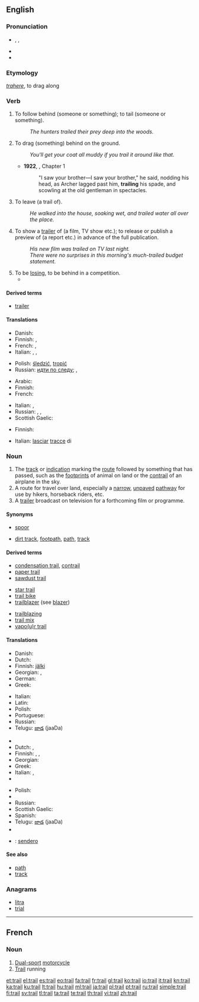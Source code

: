 ==English==
{{wikipedia|dab=trail (disambiguation)|trail}}

===Pronunciation===
* {{enPR|trāl}}, {{IPA|/treɪl/}}, {{X-SAMPA|/treIl/}}
* {{audio|En-us-trail.ogg|Audio (US)}}
* {{rhymes|eɪl}}

===Etymology===
{{etyl|la}} ''[[trahere]]'', to drag along

===Verb===
{{en-verb}}

# {{transitive}} To follow behind (someone or something); to tail (someone or something).
#: ''The hunters trailed their prey deep into the woods.''
# {{transitive}} To drag (something) behind on the ground.
#: ''You'll get your coat all muddy if you trail it around like that.''
#* '''1922''', {{w|Virginia Woolf}}, ''{{w|Jacob's Room}}'' Chapter 1
#*: "I saw your brother—I saw your brother," he said, nodding his head, as Archer lagged past him, '''trailing''' his spade, and scowling at the old gentleman in spectacles.
# {{transitive}} To leave (a trail of).
#: ''He walked into the house, soaking wet, and trailed water all over the place.''
# {{transitive}} To show a [[trailer]] of (a film, TV show etc.); to release or publish a preview of (a report etc.) in advance of the full publication.
#: ''His new film was trailed on TV last night.''
#: ''There were no surprises in this morning's much-trailed budget statement.''
# To be [[lose|losing]], to be behind in a competition.
#* {{quote-news
|year=2011
|date=December 29
|author=Keith Jackson
|title=SPL: Celtic 1 Rangers 0
|work=Daily Record
|url=http://www.dailyrecord.co.uk/football/spl/celtic/2011/12/29/spl-celtic-1-rangers-0-86908-23665738/
|page=
|passage=Neil Lennon and his players have, in almost no time at all, roared back from '''trailing''' Rangers by 15 points in November to ending the year two points clear.}}

====Derived terms====
<!--derived from the verb-->
* [[trailer]]

====Translations====
{{trans-top|follow behind}}
* Danish: {{t|da|følge}}
* Finnish: {{t+|fi|seurata}}, {{t+|fi|jäljittää}}
* French: {{t+|fr|pister}}, {{t|fr|suivre}}
* Italian: {{t-|it|pedinare}}, {{t+|it|seguire}}, {{t-|it|inseguire}}
{{trans-mid}}
* Polish: [[śledzić]], [[tropić]]
* Russian: [[идти по следу]]; {{t|ru|выслеживать|tr=vysl'éživat'}} {{impf}}, {{t|ru|выследить|tr=výsl'edit'}} {{pf.}}
{{trans-bottom}}

{{trans-top|drag behind}}
* Arabic: {{t|ar|جر|alt=جرّ|tr=jarra|sc=Arab}}
* Finnish: {{t+|fi|raahata}}
* French: {{t+|fr|traîner}}
{{trans-mid}}
* Italian: {{t+|it|trascinare}}, {{t+|it|trainare}}
* Russian: {{t+|ru|тянуть|tr=tjanút'}}, {{t+|ru|волочить|tr=voločít'}}, {{t|ru|тащить|tr=taščít'}}
* Scottish Gaelic: {{t-|gd|slaod|xs=Scottish Gaelic}}
{{trans-bottom}}

{{trans-top|leave (a trail of)}}
* Finnish: {{t-|fi|jättää jälkeensä}}
{{trans-mid}}
* Italian: [[lasciare|lasciar]] [[traccia|tracce]] di
{{trans-bottom}}

===Noun===
{{wikipedia|trail|trail (route)}}
{{en-noun}}

# The [[track]] or [[indication]] marking the [[route]] followed by something that has passed, such as the [[footprint]]s of animal on land or the [[contrail]] of an airplane in the sky.
# A route for travel over land, especially a [[narrow]], [[unpaved]] [[pathway]] for use by hikers, horseback riders, etc.
# A [[trailer]] broadcast on television for a forthcoming film or programme.

====Synonyms====
* {{sense|track of an animal}} [[spoor]]
* {{sense|route for travel over land}} [[dirt track]], [[footpath]], [[path]], [[track]]

====Derived terms====
{{rel-top3|Terms derived from ''trail'' (noun)}}
* [[condensation trail]], [[contrail]]
* [[paper trail]]
* [[sawdust trail]]
{{rel-mid3}}
* [[star trail]]
* [[trail bike]]
* [[trailblazer]] (see [[blazer]])
{{rel-mid3}}
* [[trailblazing]]
* [[trail mix]]
* [[vapour trail|vapo(u)r trail]]
{{rel-bottom}}

====Translations====
{{trans-top|track followed by a hunter}}
* Danish: {{t-|da|spor}}
* Dutch: {{t+|nl|spoor}}
* Finnish: [[jälki]]
* Georgian: {{t|ka|ნაკვალევი|tr=nakvalevi|sc=Geor}}, {{t|ka|კვალი|tr=kvali|sc=Geor}}
* German: {{t|de|Spur|f}}
* Greek: {{t|el|σειρά|f|tr=seirá|sc=Grek}}
{{trans-mid}}
* Italian: {{t+|it|traccia|f}}
* Latin: {{t-|la|vestigia|n|p|alt=vestīgia}}
* Polish: {{t-|pl|trop|m}}
* Portuguese: {{t|pt|rasto|m}}
* Russian: {{t+|ru|след|m|tr=sl'ed}}
* Telugu: [[జాడ]] (jaaDa)
{{trans-bottom}}

{{trans-top|route for travel over land}}
* {{trreq|hy}}
* Dutch: {{t+|nl|route}}, {{t+|nl|pad|n}}
* Finnish: {{t+|fi|reitti}}, {{t-|fi|eräreitti}}, {{t+|fi|polku}}
* Georgian: {{t|ka|ბილიკი|tr=biliki|sc=Geor}}
* Greek: {{t|el|μονοπάτι|n|tr=monopáti|sc=Grek}}
* Italian: {{t+|it|sentiero|m}}, {{t+|it|pista|f}}
* {{trreq|ko}}
{{trans-mid}}
* Polish: {{t+|pl|ścieżka|f}}
* {{trreq|ro}}
* Russian: {{t+|ru|тропа|f|tr=tropá}}
* Scottish Gaelic: {{t-|gd|slighe|f|xs=Scottish Gaelic}}
* Spanish: {{t|es|sendero|m}}
* Telugu: [[జాడ]] (jaaDa)
* {{trreq|tr}}
{{trans-bottom}}

{{checktrans}}
* {{ttbc|es}}: [[sendero]] {{m}}

====See also====
* [[path]]
* [[track]]

===Anagrams===
* [[litra#English|litra]]
* [[trial#English|trial]]

----

==French==

===Noun===
{{fr-noun|f}}

# [[dual-sport#English|Dual-sport]] [[motorcycle]]
# [[trail#English|Trail]] running

[[et:trail]]
[[el:trail]]
[[es:trail]]
[[eo:trail]]
[[fa:trail]]
[[fr:trail]]
[[gl:trail]]
[[ko:trail]]
[[io:trail]]
[[it:trail]]
[[kn:trail]]
[[ka:trail]]
[[ku:trail]]
[[lt:trail]]
[[hu:trail]]
[[ml:trail]]
[[ja:trail]]
[[pl:trail]]
[[pt:trail]]
[[ru:trail]]
[[simple:trail]]
[[fi:trail]]
[[sv:trail]]
[[tl:trail]]
[[ta:trail]]
[[te:trail]]
[[th:trail]]
[[vi:trail]]
[[zh:trail]]